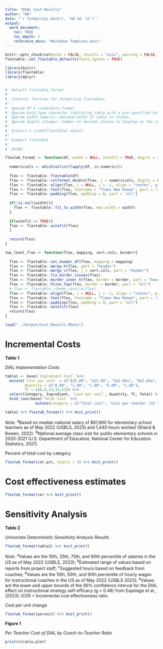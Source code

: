 ```yaml
---
title: "DIAL Cost Results"
author: "KN"
date: "`r format(Sys.Date(), '%B %d, %Y')`"
output: 
  word_document:
    toc: TRUE
    toc_depth: 3
    reference_docx: "Markdown Template.docx"
---
```


```r
knitr::opts_chunk$set(echo = FALSE, results = "asis", warning = FALSE, message = FALSE)
flextable::set_flextable_defaults(fonts_ignore = TRUE)

library(knitr)
library(flextable)
library(dplyr)


#' Default flextable format
#'
#' Internal function for formatting flextables
#'
#' @param df a \code{data.frame}
#' @param bold.type character indicating table with a pre-specified bolding pattern. Not currently implemented.
#' @param width numeric; maximum width of table in inches.
#' @param digits integer; number of decimal places to display in the report.
#'
#' @return a \code{flextable} object
#'
#' @import flextable
#'
#' @noRd

flextab_format <- function(df, width = NULL, autofit = TRUE, digits = 2){
  
  numericcols <- which(unlist(lapply(df, is.numeric)))
  
  flex <- flextable::flextable(df)
  flex <- flextable::colformat_double(flex, j = numericcols, digits = digits)
  flex <- flextable::align(flex, i = NULL, j = -1, align = "center", part = "all")
  flex <- flextable::font(flex, fontname = "Times New Roman", part = "all")
  flex <- flextable::padding(flex, padding = 0, part = "all")
  
  if(!is.null(width)){
    flex <- flextable::fit_to_width(flex, max_width = width)
  }
  
  if(autofit == TRUE){
  flex <- flextable::autofit(flex)
  }
  
  return(flex)
}

two_level_flex <- function(flex, mapping, vert.cols, border){
  
  flex <- flextable::set_header_df(flex, mapping = mapping)
  flex <- flextable::merge_h(flex, part = "header")
  flex <- flextable::merge_v(flex, j = vert.cols, part = "header")
  flex <- flextable::fix_border_issues(flex)
  flex <- flextable::border_inner_h(flex, border = border, part = "header")
  flex <- flextable::hline_top(flex, border = border, part = "all")
  # flex <- flextable::theme_vanilla(flex)
  flex <- flextable::align(flex, i = NULL, j = -1, align = "center", part = "all")
  flex <- flextable::font(flex, fontname = "Times New Roman", part = "all")
  flex <- flextable::padding(flex, padding = 0, part = "all")
  flex <- flextable::autofit(flex)
  return(flex)
}

load("../Output/Cost_Results.RData")

```

# Incremental Costs

**Table 1**

*DIAL Implementation Costs*

```r
table1 <- base$`Ingredient Cost` %>%
  mutate(`Cost per unit` = c("$15.00", "$15.00", "$42.84a", "$42.84a", "$40.00"),
         Quantity = c("8.00", "1.88", "1.88", "6.00", "1.00"),
         TC = c(8,8,33,33,33)) %>%
  select(Category, Ingredient, `Cost per unit`, Quantity, TC, Total) %>%
  bind_rows(base$`Total Cost` %>%
              mutate(Category = c("Total cost", "Cost per teacher (33 teachers)", "Cost per student (19 per teacher)")))

table1 %>% flextab_format() %>% knit_print()
```

*Note.* ^a^Based on median national salary of $61,690 for elementary school teachers as of May 2022 (USBLS, 2023) and 1,440 hours worked (Shand & Bowen, 2022). ^b^National average class size for public elementary schools in 2020-2021 (U.S. Department of Education, National Center for Education Statistics, 2021).


Percent of total cost by category

```r
flextab_format(cat.pct, digits = 3) %>% knit_print()
```

# Cost effectiveness estimates

```r
flextab_format(ce) %>% knit_print()
```

# Sensitivity Analysis

**Table 2**

*Univariate Deterministic Sensitivity Analysis Results*

```r
flextab_format(table2) %>% knit_print()
```

*Note.* ^a^Values are the 10th, 25th, 75th, and 90th percentile of salaries in the US as of May 2022 (USBLS, 2023); ^b^Estimated range of values based on reports from project staff; ^c^Suggested hours based on feedback from coaches; ^d^Values are the 10th, 50th, and 90th percentile of hourly wages for instructional coaches in the US as of May 2022 (USBLS 2023); ^e^Values are the lower and upper bounds of the 90% confidence interval for the DIAL effect on instructional strategy self-efficacy (g = 0.48) from Espelage et al., (2023); ICER = Incremental cost effectiveness ratio.

Cost per unit change

```r
flextab_format(perunit) %>% knit_print()
```

**Figure 1**

*Per Teacher Cost of DIAL by Coach-to-Teacher Ratio*

```r
print(ctratio.plot)
```

